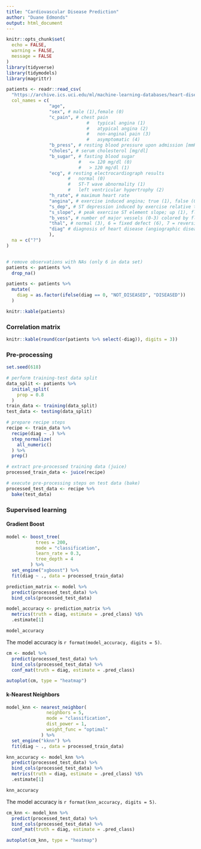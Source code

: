 ```yaml
---
title: "Cardiovascular Disease Prediction"
author: "Duane Edmonds"
output: html_document
---
```


```r
knitr::opts_chunk$set(
  echo = FALSE,
  warning = FALSE,
  message = FALSE
)
library(tidyverse)
library(tidymodels)
library(magrittr)
```

```r
patients <- readr::read_csv(
  "https://archive.ics.uci.edu/ml/machine-learning-databases/heart-disease/processed.cleveland.data",
  col_names = c(
                "age",
                "sex", # male (1),female (0)
                "c_pain", # chest pain 
                              #   typical angina (1)
                              #   atypical angina (2)
                              #   non-anginal pain (3)
                              #   asymptomatic (4)
                "b_press", # resting blood pressure upon admission [mmHg]
                "choles", # serum cholesterol [mg/dl]
                "b_sugar", # fasting blood sugar
                           #   <= 120 mg/dl (0)
                           #   > 120 mg/dl (1)
                "ecg", # resting electrocardiograph results  
                       #   normal (0)
                       #   ST-T wave abnormality (1)
                       #   left ventricular hypertrophy (2)
                "h_rate", # maximum heart rate
                "angina", # exercise induced angina; true (1), false (0)    
                "s_dep", # ST depression induced by exercise relative to rest
                "s_slope", # peak exercise ST element slope; up (1), flat(2), down (3)
                "b_vess", # number of major vessels (0-3) colored by fluoroscope
                "thal", # normal (3), 6 = fixed defect (6), 7 = reversible defect (7)
                "diag" # diagnosis of heart disease (angiographic disease status)
                ),
  na = c("?")
)


# remove observations with NAs (only 6 in data set)
patients <- patients %>%
  drop_na()

patients <- patients %>% 
  mutate(
    diag = as.factor(ifelse(diag == 0, "NOT_DISEASED", "DISEASED"))
  )

knitr::kable(patients)
```

### Correlation matrix

```r
knitr::kable(round(cor(patients %>% select(-diag)), digits = 3))
```

### Pre-processing

```r
set.seed(618)

# perform training-test data split
data_split <- patients %>% 
  initial_split(
    prop = 0.8
  )
train_data <- training(data_split)
test_data <- testing(data_split)

# prepare recipe steps
recipe <- train_data %>% 
  recipe(diag ~ .) %>% 
  step_normalize(
    all_numeric()
  ) %>% 
  prep()

# extract pre-processed training data (juice)
processed_train_data <- juice(recipe)

# execute pre-processing steps on test data (bake)
processed_test_data <- recipe %>% 
  bake(test_data)
```

### Supervised learning

#### Gradient Boost

```r
model <- boost_tree(
           trees = 200,
           mode = "classification",
           learn_rate = 0.3,
           tree_depth = 4
         ) %>%
  set_engine("xgboost") %>%
  fit(diag ~ ., data = processed_train_data)
```

```r
prediction_matrix <- model %>%
  predict(processed_test_data) %>%
  bind_cols(processed_test_data)
```

```r
model_accuracy <- prediction_matrix %>%
  metrics(truth = diag, estimate = .pred_class) %$%
  .estimate[1]

model_accuracy
```

The model accuracy is `r format(model_accuracy, digits = 5)`.

```r
cm <- model %>%
  predict(processed_test_data) %>%
  bind_cols(processed_test_data) %>%
  conf_mat(truth = diag, estimate = .pred_class)

autoplot(cm, type = "heatmap")
```

#### k-Nearest Neighbors

```r
model_knn <- nearest_neighbor(
               neighbors = 5,
               mode = "classification",
               dist_power = 1,
               weight_func = "optimal"
             ) %>%
  set_engine("kknn") %>%
  fit(diag ~ ., data = processed_train_data)
```

```r
knn_accuracy <- model_knn %>%
  predict(processed_test_data) %>%
  bind_cols(processed_test_data) %>%
  metrics(truth = diag, estimate = .pred_class) %$%
  .estimate[1]

knn_accuracy
```

The model accuracy is `r format(knn_accuracy, digits = 5)`.

```r
cm_knn <- model_knn %>%
  predict(processed_test_data) %>%
  bind_cols(processed_test_data) %>%
  conf_mat(truth = diag, estimate = .pred_class)

autoplot(cm_knn, type = "heatmap")
```
